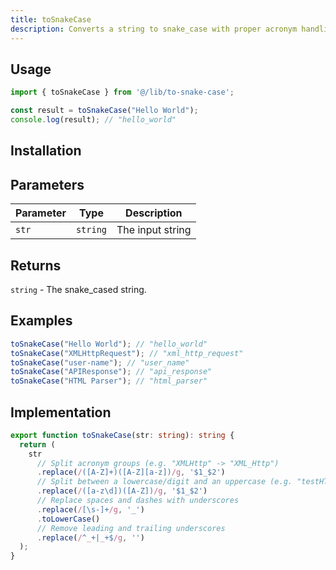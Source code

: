 ```yaml
---
title: toSnakeCase
description: Converts a string to snake_case with proper acronym handling
---
```


## Usage

```typescript
import { toSnakeCase } from '@/lib/to-snake-case';

const result = toSnakeCase("Hello World");
console.log(result); // "hello_world"
```

## Installation

<InstallTabs component="to-snake-case" />

## Parameters

| Parameter | Type     | Description      |
|-----------|----------|------------------|
| `str`     | `string` | The input string |

## Returns

`string` - The snake_cased string.

## Examples

```typescript
toSnakeCase("Hello World"); // "hello_world"
toSnakeCase("XMLHttpRequest"); // "xml_http_request"
toSnakeCase("user-name"); // "user_name"
toSnakeCase("APIResponse"); // "api_response"
toSnakeCase("HTML Parser"); // "html_parser"
```

## Implementation

```typescript
export function toSnakeCase(str: string): string {
  return (
    str
      // Split acronym groups (e.g. "XMLHttp" -> "XML_Http")
      .replace(/([A-Z]+)([A-Z][a-z])/g, '$1_$2')
      // Split between a lowercase/digit and an uppercase (e.g. "testHTTP" -> "test_HTTP")
      .replace(/([a-z\d])([A-Z])/g, '$1_$2')
      // Replace spaces and dashes with underscores
      .replace(/[\s-]+/g, '_')
      .toLowerCase()
      // Remove leading and trailing underscores
      .replace(/^_+|_+$/g, '')
  );
}
```
